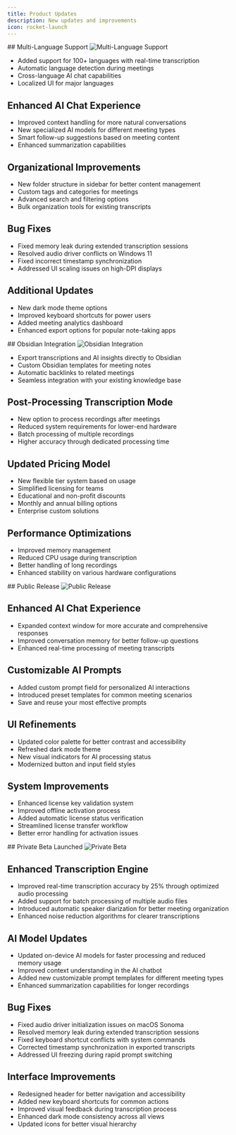 ```yaml
---
title: Product Updates
description: New updates and improvements
icon: rocket-launch
---
```


<Update label="2025-2-10" description="v1.0.12">
  ## Multi-Language Support

  <Frame>
    <img src="https://withnutshell.com/multi_lang_support.png" alt="Multi-Language Support" />
  </Frame>

  * Added support for 100+ languages with real-time transcription
  * Automatic language detection during meetings
  * Cross-language AI chat capabilities
  * Localized UI for major languages

  ## Enhanced AI Chat Experience

  * Improved context handling for more natural conversations
  * New specialized AI models for different meeting types
  * Smart follow-up suggestions based on meeting content
  * Enhanced summarization capabilities

  ## Organizational Improvements

  * New folder structure in sidebar for better content management
  * Custom tags and categories for meetings
  * Advanced search and filtering options
  * Bulk organization tools for existing transcripts

  ## Bug Fixes

  * Fixed memory leak during extended transcription sessions
  * Resolved audio driver conflicts on Windows 11
  * Fixed incorrect timestamp synchronization
  * Addressed UI scaling issues on high-DPI displays

  ## Additional Updates

  * New dark mode theme options
  * Improved keyboard shortcuts for power users
  * Added meeting analytics dashboard
  * Enhanced export options for popular note-taking apps
</Update>

<Update label="2025-1-20" description="v1.0.11">
  ## Obsidian Integration

  <Frame>
    <img src="https://d3r37wwqi2kfse.cloudfront.net/obsidian_promo-min_compressed.png" alt="Obsidian Integration" />
  </Frame>

  * Export transcriptions and AI insights directly to Obsidian
  * Custom Obsidian templates for meeting notes
  * Automatic backlinks to related meetings
  * Seamless integration with your existing knowledge base

  ## Post-Processing Transcription Mode

  * New option to process recordings after meetings
  * Reduced system requirements for lower-end hardware
  * Batch processing of multiple recordings
  * Higher accuracy through dedicated processing time

  ## Updated Pricing Model

  * New flexible tier system based on usage
  * Simplified licensing for teams
  * Educational and non-profit discounts
  * Monthly and annual billing options
  * Enterprise custom solutions

  ## Performance Optimizations

  * Improved memory management
  * Reduced CPU usage during transcription
  * Better handling of long recordings
  * Enhanced stability on various hardware configurations
</Update>

<Update label="2024-12-16" description="v1.0.10">
  ## Public Release

  <Frame>
    <img src="https://dhvdapobgei9v.cloudfront.net/public_release.png" alt="Public Release" />
  </Frame>

  ## Enhanced AI Chat Experience

  * Expanded context window for more accurate and comprehensive responses
  * Improved conversation memory for better follow-up questions
  * Enhanced real-time processing of meeting transcripts

  ## Customizable AI Prompts


  * Added custom prompt field for personalized AI interactions
  * Introduced preset templates for common meeting scenarios
  * Save and reuse your most effective prompts

  ## UI Refinements

  * Updated color palette for better contrast and accessibility
  * Refreshed dark mode theme
  * New visual indicators for AI processing status
  * Modernized button and input field styles

  ## System Improvements

  * Enhanced license key validation system
  * Improved offline activation process
  * Added automatic license status verification
  * Streamlined license transfer workflow
  * Better error handling for activation issues
</Update>

<Update label="2024-11-10" description="v1.0.9">
  ## Private Beta Launched

  <Frame>
    <img src="https://dhvdapobgei9v.cloudfront.net/private_beta.png" alt="Private Beta" />
  </Frame>

  ## Enhanced Transcription Engine

  * Improved real-time transcription accuracy by 25% through optimized audio processing
  * Added support for batch processing of multiple audio files
  * Introduced automatic speaker diarization for better meeting organization
  * Enhanced noise reduction algorithms for clearer transcriptions

  ## AI Model Updates

  * Updated on-device AI models for faster processing and reduced memory usage
  * Improved context understanding in the AI chatbot
  * Added new customizable prompt templates for different meeting types
  * Enhanced summarization capabilities for longer recordings

  ## Bug Fixes

  * Fixed audio driver initialization issues on macOS Sonoma
  * Resolved memory leak during extended transcription sessions
  * Fixed keyboard shortcut conflicts with system commands
  * Corrected timestamp synchronization in exported transcripts
  * Addressed UI freezing during rapid prompt switching

  ## Interface Improvements

  * Redesigned header for better navigation and accessibility
  * Added new keyboard shortcuts for common actions
  * Improved visual feedback during transcription process
  * Enhanced dark mode consistency across all views
  * Updated icons for better visual hierarchy
</Update>